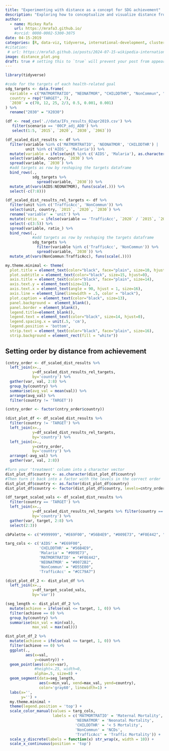 ```yaml
---
title: "Experimenting with distance as a concept for SDG achievement"
description: "Exploring how to conceptualize and visualize distance from Sustainable Development Goal targets"
author:
  - name: Mickey Rafa
    url: https://mrafa3.github.io/
    #orcid: 0000-0002-5300-3075
date: 04-15-2019
categories: [R, data-viz, tidyverse, international-development, cluster-analysis, mapping] # self-defined categories
#citation: 
 # url: https://mrafa3.github.io/posts/2024-07-15-wikipedia-international-mens-soccer/ 
image: distance_plot.png
draft: true # setting this to `true` will prevent your post from appearing on your listing page until you're ready!
---
```


```r
library(tidyverse)
```

```r
#code for the targets of each health-related goal
sdg_targets <- data.frame(
  variable = c("MATMORTRATIO", "NEONATMOR", "CHILDDTHR", "NonCommun", "TrafficAcc", "AIDS", "Malaria"),
  country = rep("TARGET", 7),
  `2030` = c(70, 12, 25, 2/3, 0.5, 0.001, 0.001)
) %>% 
  rename("2030" = "X2030")

(df <- read_csv('.//data/IFs_results_02apr2019.csv') %>% 
   filter(scenario == '00CP_adj_ADB') %>% 
   select(1:5, `2015`, `2020`, `2030`, `2063`))
```

```r
(df_scaled_dist_results <- df %>% 
  filter(variable %in% c('MATMORTRATIO', 'NEONATMOR', 'CHILDDTHR') | 
         unit %in% c('AIDS', 'Malaria')) %>% 
  mutate(variable = ifelse(unit %in% c('AIDS', 'Malaria'), as.character(unit), as.character(variable))) %>% 
  select(variable, country, `2030`) %>% 
  spread(variable, `2030`) %>% 
  #add targets as row by reshaping the targets dataframe
  bind_rows(., 
            sdg_targets %>%
              spread(variable, `2030`)) %>% 
  mutate_at(vars(AIDS:NEONATMOR), funs(scale(.))) %>% 
  select(-c(7:8)))
```

```r
(df_scaled_dist_results_rel_targets <- df %>% 
  filter(unit %in% c('TrafficAcc', 'NonCommun')) %>% 
  select(unit, country, `2015`, `2020`, `2030`) %>% 
  rename('variable' = 'unit') %>% 
  mutate(ratio_ = ifelse(variable == 'TrafficAcc', `2020` / `2015`, `2030` / `2015`)) %>% 
  select(-c(3:5)) %>% 
  spread(variable, ratio_) %>% 
  bind_rows(., 
            #add targets as row by reshaping the targets dataframe
            sdg_targets %>%
              filter(variable %in% c('TrafficAcc', 'NonCommun')) %>% 
              spread(variable, `2030`)) %>% 
  mutate_at(vars(NonCommun:TrafficAcc), funs(scale(.))))
```

```r
my.theme.minimal <- theme(
  plot.title = element_text(color="black", face="plain", size=10, hjust=0), 
  plot.subtitle = element_text(color="black", size=15, hjust=0), 
  axis.title = element_text(color="black", face="plain", size=14), 
  axis.text.y = element_text(size=13), 
  axis.text.x = element_text(angle = 90, hjust = 1, size=16), 
  axis.line = element_line(linewidth = .5, color = "black"),
  plot.caption = element_text(color="black", size=13), 
  panel.background =  element_blank(), 
  panel.border = element_blank(), 
  legend.title=element_blank(), 
  legend.text = element_text(color="black", size=14, hjust=0),
  legend.spacing.x = unit(.5, 'cm'), 
  legend.position = 'bottom',
  strip.text = element_text(color="black", face="plain", size=16),
  strip.background = element_rect(fill = "white"))
```

## Setting order by distance from achievement 

```r
(cntry_order <- df_scaled_dist_results %>% 
  left_join(x=.,
            y=df_scaled_dist_results_rel_targets,
            by='country') %>% 
  gather(var, val, 2:8) %>% 
  group_by(country) %>% 
  summarise(avg_val = mean(val)) %>% 
  arrange(avg_val) %>% 
  filter(country != 'TARGET'))
```

```r
(cntry_order <- factor(cntry_order$country))
```

```r
(dist_plot_df <- df_scaled_dist_results %>% 
  filter(country != 'TARGET') %>% 
  left_join(x=.,
            y=df_scaled_dist_results_rel_targets,
            by='country') %>% 
  left_join(x=.,
            y=cntry_order,
            by='country') %>% 
  arrange(-avg_val) %>% 
  gather(var, val, 2:8))
```

```r
#Turn your 'treatment' column into a character vector
dist_plot_df$country <- as.character(dist_plot_df$country)
#Then turn it back into a factor with the levels in the correct order
dist_plot_df$country <- as.factor(dist_plot_df$country)
dist_plot_df$country <- factor(dist_plot_df$country, levels=cntry_order)
```


```r
(df_target_scaled_vals <- df_scaled_dist_results %>% 
  filter(country == 'TARGET') %>% 
  left_join(x=.,
            y=df_scaled_dist_results_rel_targets %>% filter(country == 'TARGET'),
            by='country') %>% 
  gather(var, target, 2:8) %>% 
  select(2:3))
```

```r
cbPalette <- c("#999999", "#E69F00", "#56B4E9", "#009E73", "#F0E442", "#0072B2", "#D55E00", "#CC79A7")

targ_cols <- c('AIDS' = "#E69F00", 
               'CHILDDTHR' = "#56B4E9",
               'Malaria' = "#009E73",
               'MATMORTRATIO' = "#F0E442",
               'NEONATMOR' = "#0072B2",
               'NonCommun' = "#D55E00",
               'TrafficAcc' = "#CC79A7")
```

```r
(dist_plot_df_2 <- dist_plot_df %>% 
  left_join(x=.,
            y=df_target_scaled_vals,
            by='var'))
```

```r
(seg_length <- dist_plot_df_2 %>% 
  mutate(achieve = ifelse(val <= target, 1, 0)) %>% 
  filter(achieve == 0) %>% 
  group_by(country) %>% 
  summarise(min_val = min(val),
            max_val = max(val)))
```



```r
dist_plot_df_2 %>% 
  mutate(achieve = ifelse(val <= target, 1, 0)) %>% 
  filter(achieve == 0) %>% 
  ggplot(.,
         aes(x=val, 
             y=country)) + 
  geom_point(aes(color=var), 
             #height=.25, width=0,
             alpha=.5, size=8) + 
  geom_segment(data=seg_length,
               aes(x=min_val, xend=max_val, yend=country),
               color='gray60', linewidth=1) + 
  labs(x='',
       y='') + 
  my.theme.minimal + 
  theme(legend.position = 'top') + 
  scale_color_manual(values = targ_cols,
                     labels = c('MATMORTRATIO' = 'Maternal Mortality',
                               'NEONATMOR' = 'Neonatal Mortality',
                               'CHILDDTHR' = '< 5 Mortality',
                               'NonCommun' = 'NCDs',
                               'TrafficAcc' = 'Traffic Mortality')) + 
  scale_y_discrete(labels = function(x) str_wrap(x, width = 10)) + 
  scale_x_continuous(position = 'top')
```
